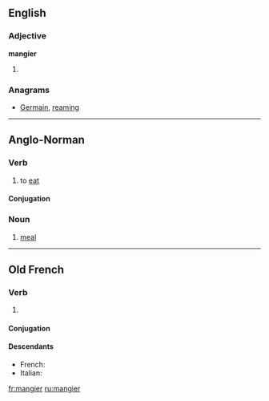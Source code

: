==English==

===Adjective===
'''mangier'''

# {{comparative of|mangy}}

===Anagrams===
* [[Germain#English|Germain]], [[reaming#English|reaming]]

----

==Anglo-Norman==

===Verb===
{{head|xno|verb}}

# to [[eat]]

====Conjugation====
{{xno-conj-gier|man}}

===Noun===
{{xno-noun|m}}

# [[meal]]

----

==Old French==

===Verb===
{{head|fro|verb}}

# {{alternative form of|mengier|lang=fro}}

====Conjugation====
{{fro-conj-gier|man}}

====Descendants====
* French: {{l|fr|manger}}
* Italian: {{l|it|mangiare}}

[[fr:mangier]]
[[ru:mangier]]